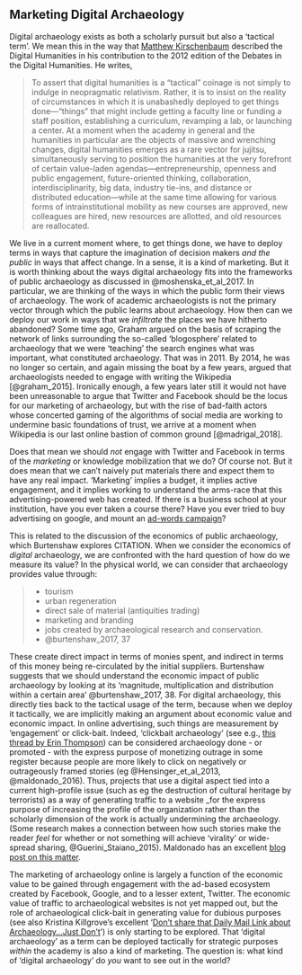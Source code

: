 ## Marketing Digital Archaeology

Digital archaeology exists as both a scholarly pursuit but also a 'tactical term'. We mean this in the way that [Matthew Kirschenbaum](http://dhdebates.gc.cuny.edu/debates/text/48) described the Digital Humanities in his contribution to the 2012 edition of the Debates in the Digital Humanities. He writes,

>To assert that digital humanities is a “tactical” coinage is not simply to indulge in neopragmatic relativism. Rather, it is to insist on the reality of circumstances in which it is unabashedly deployed to get things done—“things” that might include getting a faculty line or funding a staff position, establishing a curriculum, revamping a lab, or launching a center. At a moment when the academy in general and the humanities in particular are the objects of massive and wrenching changes, digital humanities emerges as a rare vector for jujitsu, simultaneously serving to position the humanities at the very forefront of certain value-laden agendas—entrepreneurship, openness and public engagement, future-oriented thinking, collaboration, interdisciplinarity, big data, industry tie-ins, and distance or distributed education—while at the same time allowing for various forms of intrainstitutional mobility as new courses are approved, new colleagues are hired, new resources are allotted, and old resources are reallocated.

We live in a current moment where, to get things done, we have to deploy terms in ways that capture the imagination of decision makers _and the public_ in ways that affect change. In a sense, it is a kind of marketing. But it is worth thinking about the ways digital archaeology fits into the frameworks of public archaeology as discussed in @moshenska_et_al_2017. In particular, we are thinking of the ways in which the public form their views of archaeology. The work of academic archaeologists is not the primary vector through which the public learns about archaeology. How then can we deploy our work in ways that we _infiltrate_ the places we have hitherto abandoned? Some time ago, Graham argued on the basis of scraping the network of links surrounding the so-called 'blogosphere' related to archaeology that we were 'teaching' the search engines what was important, what constituted archaeology. That was in 2011. By 2014, he was no longer so certain, and again missing the boat by a few years, argued that archaeologists needed to engage with writing the Wikipedia [@graham_2015]. Ironically enough, a few years later still it would not have been unreasonable to argue that Twitter and Facebook should be the locus for our marketing of archaeology, but with the rise of bad-faith actors whose concerted gaming of the algorithms of social media are working to undermine basic foundations of trust, we arrive at a moment when Wikipedia is our last online bastion of common ground [@madrigal_2018].

Does that mean we should _not_ engage with Twitter and Facebook in terms of the _marketing_ or knowledge mobilization that we do? Of course not. But it does mean that we can't naively put materials there and expect them to have any real impact. 'Marketing' implies a budget, it implies active engagement, and it implies working to understand the arms-race that this advertising-powered web has created. If there is a business school at your institution, have you ever taken a course there? Have you ever tried to buy advertising on google, and mount an [ad-words campaign](https://ads.google.com/home/)? 

This is related to the discussion of the economics of public archaeology, which Burtenshaw explores CITATION. When we consider the economics of _digital_ archaeology, we are confronted with the hard question of how do we measure its value? In the physical world, we can consider that archaeology provides value through:

> - tourism
> - urban regeneration
> - direct sale of material (antiquities trading)
> - marketing and branding
> - jobs created by archaeological research and conservation.
- @burtenshaw_2017, 37

These create direct impact in terms of monies spent, and indirect in terms of this money being re-circulated by the initial suppliers. Burtenshaw suggests that we should understand the economic impact of public archaeology by looking at its 'magnitude, multiplication and distribution within a certain area' @burtenshaw_2017, 38. For digital archaeology, this directly ties back to the tactical usage of the term, because when we deploy it tactically, we are implicitly making an argument about economic value and economic impact. In online advertising, such things are measurement by 'engagement' or click-bait. Indeed, 'clickbait archaeology' (see e.g., [this thread by Erin Thompson](https://twitter.com/artcrimeprof/status/1002345847068217345)) can be considered archaeology done - or promoted - with the express purpose of monetizing outrage in some register because people are more likely to click on negatively or outrageously framed stories (eg @Hensinger_et_al_2013, @maldonado_2016). Thus, projects that use a digital aspect tied into a current high-profile issue (such as eg the destruction of cultural heritage by terrorists) as a way of generating traffic to a website _for the express purpose of increasing the profile of the organization rather than the scholarly dimension of the work is actually undermining the archaeology. (Some research makes a connection between how such stories make the reader _feel_ for whether or not something will achieve 'virality' or wide-spread sharing, @Guerini_Staiano_2015). Maldonado has an excellent [blog post on this matter](http://almostarchaeology.com/post/154387752118/archaeologypost-truth). 

The marketing of archaeology online is largely a function of the economic value to be gained through engagement with the ad-based ecosystem created by Facebook, Google, and to a lesser extent, Twitter. The economic value of traffic to archaeological websites is not yet mapped out, but the role of archaeological click-bait in generating value for dubious purposes (see also Kristina Killgrove's excellent '[Don't share that Daily Mail Link about Archaeology...Just Don't](http://www.poweredbyosteons.org/2016/06/dont-share-that-daily-mail-link-about.html)') is only starting to be explored. That 'digital archaeology' as a term can be deployed tactically for strategic purposes _within_ the academy is also a kind of marketing. The question is: what kind of 'digital archaeology' do _you_ want to see out in the world?